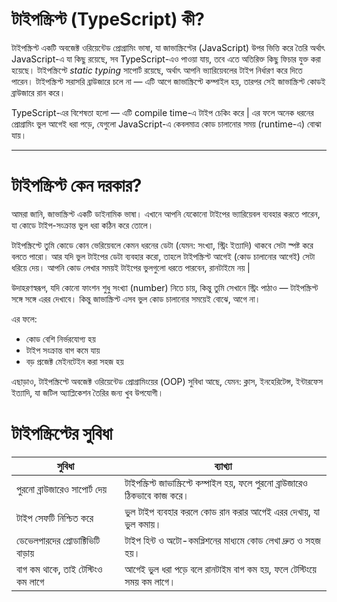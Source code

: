 

# টাইপস্ক্রিপ্ট (TypeScript) কী?


টাইপস্ক্রিপ্ট একটি অবজেক্ট ওরিয়েন্টেড প্রোগ্রামিং ভাষা, যা জাভাস্ক্রিপ্টের (JavaScript) উপর ভিত্তি করে তৈরি অর্থাৎ JavaScript-এ যা কিছু রয়েছে, সব TypeScript-এও পাওয়া যায়, তবে এতে অতিরিক্ত কিছু ফিচার যুক্ত করা হয়েছে। টাইপস্ক্রিপ্টে _static typing_ সাপোর্ট রয়েছে, অর্থাৎ আপনি ভ্যারিয়েবলের টাইপ নির্ধারণ করে দিতে পারেন। টাইপস্ক্রিপ্ট সরাসরি ব্রাউজারে চলে না — এটি আগে জাভাস্ক্রিপ্টে কম্পাইল হয়, তারপর সেই জাভাস্ক্রিপ্ট কোডই ব্রাউজারে রান করে।

<Callout  type="warning" emoji='💡'>TypeScript-এর বিশেষতা হলো — এটি compile time-এ টাইপ চেকিং করে | এর ফলে অনেক ধরনের প্রোগ্রামিং ভুল আগেই ধরা পড়ে, যেগুলো JavaScript-এ কেবলমাত্র কোড চালানোর সময় (runtime-এ) বোঝা যায়।</Callout>

---
# টাইপস্ক্রিপ্ট কেন দরকার?

আমরা জানি, জাভাস্ক্রিপ্ট একটি ডাইনামিক ভাষা। এখানে আপনি যেকোনো টাইপের ভ্যারিয়েবল ব্যবহার করতে পারেন, যা কোডে টাইপ-সংক্রান্ত ভুল ধরা কঠিন করে তোলে।

টাইপস্ক্রিপ্টে তুমি কোডে কোন ভেরিয়েবলে কেমন ধরনের ডেটা (যেমন: সংখ্যা, স্ট্রিং ইত্যাদি) থাকবে সেটা স্পষ্ট করে বলতে পারো। আর যদি ভুল টাইপের ডেটা ব্যবহার করো, তাহলে টাইপস্ক্রিপ্ট আগেই (কোড চালানোর আগেই) সেটা ধরিয়ে দেয়। আপনি কোড লেখার সময়ই টাইপের ভুলগুলো ধরতে পারবেন, রানটাইমে নয় |

উদাহরণস্বরূপ, যদি কোনো ফাংশন শুধু সংখ্যা (number) নিতে চায়, কিন্তু তুমি সেখানে স্ট্রিং পাঠাও — টাইপস্ক্রিপ্ট সঙ্গে সঙ্গে এরর দেখাবে। কিন্তু জাভাস্ক্রিপ্ট এসব ভুল কোড চালানোর সময়েই বোঝে, আগে না।

এর ফলে:

- কোড বেশি নির্ভরযোগ্য হয়
- টাইপ সংক্রান্ত বাগ কমে যায়
- বড় প্রজেক্ট মেইনটেইন করা সহজ হয়

এছাড়াও, টাইপস্ক্রিপ্টে অবজেক্ট ওরিয়েন্টেড প্রোগ্রামিংয়ের (OOP) সুবিধা আছে, যেমন: ক্লাস, ইনহেরিটেন্স, ইন্টারফেস ইত্যাদি, যা জটিল অ্যাপ্লিকেশন তৈরির জন্য খুব উপযোগী।

# টাইপস্ক্রিপ্টের সুবিধা

| সুবিধা                            | ব্যাখ্যা                                                                       |
| --------------------------------- | ------------------------------------------------------------------------------ |
| পুরনো ব্রাউজারেও সাপোর্ট দেয়      | টাইপস্ক্রিপ্ট জাভাস্ক্রিপ্টে কম্পাইল হয়, ফলে পুরনো ব্রাউজারেও ঠিকভাবে কাজ করে। |
| টাইপ সেফটি নিশ্চিত করে            | ভুল টাইপ ব্যবহার করলে কোড রান করার আগেই এরর দেখায়, যা ভুল কমায়।                |
| ডেভেলপারদের প্রোডাক্টিভিটি বাড়ায়  | টাইপ হিন্ট ও অটো-কমপ্লিশনের মাধ্যমে কোড লেখা দ্রুত ও সহজ হয়।                   |
| বাগ কম থাকে, তাই টেস্টিংও কম লাগে | আগেই ভুল ধরা পড়ে বলে রানটাইম বাগ কম হয়, ফলে টেস্টিংয়ে সময় কম লাগে।             |
